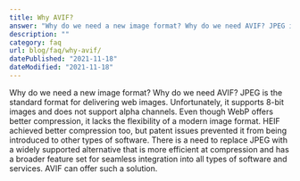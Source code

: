 ```yaml
---
title: Why AVIF?
answer: "Why do we need a new image format? Why do we need AVIF? JPEG is the standard format for delivering web images. Unfortunately, it supports 8-bit images and does not support alpha channels. Even though WebP offers better compression, it lacks the flexibility of a modern image format. HEIF achieved better compression too, but patent issues prevented it from being introduced to other types of software. There is a need to replace JPEG with a widely supported alternative that is more efficient at compression and has a broader feature set for seamless integration into all types of software and services. AVIF can offer such a solution."
description: ""
category: faq
url: blog/faq/why-avif/
datePublished: "2021-11-18"
dateModified: "2021-11-18"
---
```


Why do we need a new image format? Why do we need AVIF? JPEG is the standard format for delivering web images. Unfortunately, it supports 8-bit images and does not support alpha channels. Even though WebP offers better compression, it lacks the flexibility of a modern image format. HEIF achieved better compression too, but patent issues prevented it from being introduced to other types of software. There is a need to replace JPEG with a widely supported alternative that is more efficient at compression and has a broader feature set for seamless integration into all types of software and services. AVIF can offer such a solution.
